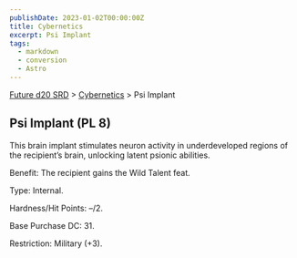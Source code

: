 ```yaml
---
publishDate: 2023-01-02T00:00:00Z
title: Cybernetics
excerpt: Psi Implant
tags:
  - markdown
  - conversion
  - Astro
---
```






[Future d20 SRD](/#futureD20) > [Cybernetics](future-d20-srd-cybernetics-index) > Psi Implant




## Psi Implant (PL 8)


This brain implant stimulates neuron activity in underdeveloped regions of the recipient’s brain, unlocking latent psionic abilities.


Benefit: The recipient gains the Wild Talent feat.


Type: Internal.


Hardness/Hit Points: –/2.


Base Purchase DC: 31.


Restriction: Military (+3).



